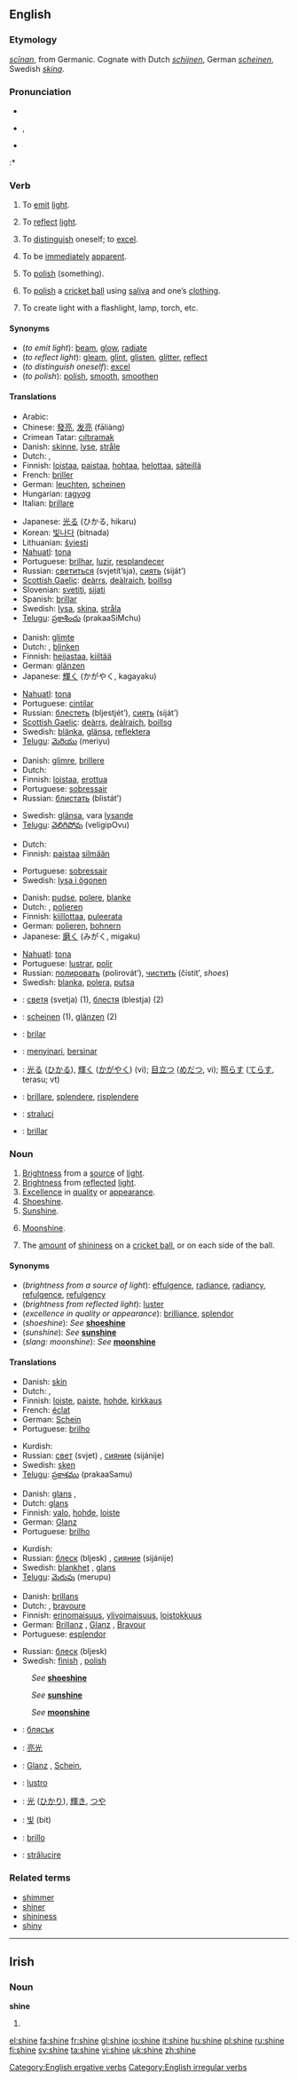 {{wikipedia|dab=shine}}
==English==

===Etymology===
{{OE.}} ''[[scinan|scīnan]]'', from Germanic.  Cognate with Dutch ''[[schijnen]]'', German ''[[scheinen]]'', Swedish ''[[skina]]''.

===Pronunciation===
* {{AHD|shīn}}
* {{IPA|/ʃaɪn/}}, {{SAMPA|/SaIn/}}
* {{audio|en-us-shine.ogg|Audio (US)}}
:* {{rhymes|aɪn}}

===Verb===
{{en-verb|shines|shining|'''[[shined]]''' or '''[[shone]]'''|'''[[shined]]''' or '''[[shone]]'''}}

# {{intransitive}} To [[emit]] [[light]].
# {{intransitive}} To [[reflect]] [[light]].
# {{intransitive}} To [[distinguish]] oneself; to [[excel]].
# {{intransitive}} To be [[immediately]] [[apparent]].
# {{transitive}} To [[polish]] (something).
# {{context|transitive|cricket}} To [[polish]] a [[cricket ball]] using [[saliva]] and one’s [[clothing]].
# {{transitive}} {{ergative}} To create light with a flashlight, lamp, torch, etc.

====Synonyms====
* (''to emit light''): [[beam]], [[glow]], [[radiate]]
* (''to reflect light''): [[gleam]], [[glint]], [[glisten]], [[glitter]], [[reflect]]
* (''to distinguish oneself''): [[excel]]
* (''to polish''): [[polish]], [[smooth]], [[smoothen]]

====Translations====
{{trans-top|to emit light}}
*Arabic: {{ARchar|[[لمع]]}} {{IPAchar|(lámaʕa)}}
*Chinese: [[發亮]], [[发亮]] (fāliàng)
*Crimean Tatar: [[cıltıramak]]
*Danish: [[skinne]], [[lyse]], [[stråle]]
*Dutch: {{t-|nl|schijnen}}, {{t|nl|stralen}}
*Finnish: [[loistaa]], [[paistaa]], [[hohtaa]], [[helottaa]], [[säteillä]]
*French: [[briller]]
*German: [[leuchten]], [[scheinen]]
*Hungarian: [[ragyog]]
*Italian: [[brillare]]
{{trans-mid}}
*Japanese: [[光る]] (ひかる, hikaru)
*Korean: [[빛나다]] (bitnada)
*Lithuanian: [[šviesti]]
*[[Nahuatl]]: [[tona]]
*Portuguese: [[brilhar]], [[luzir]], [[resplandecer]]
*Russian: [[светиться]] (svjetít’sja), [[сиять]] (siját’)
*[[Scottish Gaelic]]: [[deàrrs]], [[deàlraich]], [[boillsg]]
*Slovenian: [[svetiti]], [[sijati]]
*Spanish: [[brillar]]
*Swedish: [[lysa]], [[skina]], [[stråla]]
*[[Telugu]]: [[ప్రకాశించు]] (prakaaSiMchu)
{{trans-bottom}}

{{trans-top|to reflect light}}
*Danish: [[glimte]]
*Dutch: {{t|nl|glanzen}}, [[blinken#Dutch|blinken]]
*Finnish: [[heijastaa]], [[kiiltää]]
*German: [[glänzen]]
*Japanese: [[輝く]] (かがやく, kagayaku)
{{trans-mid}}
*[[Nahuatl]]: [[tona]]
*Portuguese: [[cintilar]]
*Russian: [[блестеть]] (bljestjét’), [[сиять]] (siját’)
*[[Scottish Gaelic]]: [[deàrrs]], [[deàlraich]], [[boillsg]]
*Swedish: [[blänka]], [[glänsa]], [[reflektera]]
*[[Telugu]]: [[మెరియు]] (meriyu)
{{trans-bottom}}

{{trans-top|to distinguish oneself}}
*Danish: [[glimre]], [[brillere]]
*Dutch: {{t|nl|uitblinken}}
*Finnish: [[loistaa]], [[erottua]]
*Portuguese: [[sobressair]]
*Russian: [[блистать]] (blistát’)
{{trans-mid}}
*Swedish: [[glänsa]], vara [[lysande]]
*[[Telugu]]: [[వెలిగిపోవు]] (veligipOvu)
{{trans-bottom}}

{{trans-top|to be immediately apparent}}
*Dutch: {{t|nl|voor de hand liggen}}
*Finnish: [[paistaa]] [[silmä|silmään]]
{{trans-mid}}
*Portuguese: [[sobressair]]
*Swedish: [[lysa i ögonen]]
{{trans-bottom}}

{{trans-top|to polish}}
*Danish: [[pudse]], [[polere]], [[blanke]]
*Dutch: {{t|nl|opblinken}}, [[polieren#Dutch|polieren]]
*Finnish: [[kiillottaa]], [[puleerata]]
*German: [[polieren#German|polieren]], [[bohnern]]
*Japanese: [[磨く]] (みがく, migaku)
{{trans-mid}}
*[[Nahuatl]]: [[tona]]
*Portuguese: [[lustrar]], [[polir#Portuguese|polir]]
*Russian: [[полировать]] (polirovát’), [[чистить]] (čístit’, ''shoes'')
*Swedish: [[blanka]], [[polera]], [[putsa]]
{{trans-bottom}}

{{trans-top|cricket: to polish a cricket ball}}
{{trans-mid}}
{{trans-bottom}}

{{checktrans}}
{{trans-top|Translations to be checked}}
*{{ttbc|Bulgarian}}: [[светя]] (svetja) (1), [[блестя]] (blestja) (2)
*{{ttbc|German}}: [[scheinen]] (1), [[glänzen]] (2)
*{{ttbc|Ido}}: [[brilar]]
*{{ttbc|Indonesian}}: [[sinar|menyinari]], [[sinar|bersinar]] <!-- huh? -->
{{trans-mid}}
*{{ttbc|Japanese}}: [[光る]] ([[ひかる]]), [[輝く]] ([[かがやく]]) (vi); [[目立つ]] ([[めだつ]], vi); [[照らす]] ([[てらす]], terasu; vt)
*{{ttbc|Italian}}: [[brillare]], [[splendere]], [[risplendere]]
*{{ttbc|Romanian}}: [[straluci]]
*{{ttbc|Spanish}}: [[brillar]]
{{trans-bottom}}

===Noun===
{{en-noun|-}}

# [[brightness|Brightness]] from a [[source]] of [[light]].
# [[brightness|Brightness]] from [[reflected]] [[light]].
# [[excellence|Excellence]] in [[quality]] or [[appearance]].
# [[shoeshine|Shoeshine]].
# [[sunshine|Sunshine]].
# {{slang}} [[moonshine|Moonshine]].
# {{cricket}} The [[amount]] of [[shininess]] on a [[cricket ball]], or on each side of the ball.

====Synonyms====
*(''brightness from a source of light''): [[effulgence]], [[radiance]], [[radiancy]], [[refulgence]], [[refulgency]]
*(''brightness from reflected light''): [[luster]]
*(''excellence in quality or appearance''): [[brilliance]], [[splendor]]
*(''shoeshine''): ''See'' '''[[shoeshine]]'''
*(''sunshine''): ''See'' '''[[sunshine]]'''
*(''slang: moonshine''): ''See'' '''[[moonshine]]'''

====Translations====
{{trans-top|brightness from a source of light}}
*Danish: [[skin#Danish|skin]] {{n}}
*Dutch: {{t|nl|schijn|f}}, {{t|nl|straling|f}}
*Finnish: [[loiste]], [[paiste]], [[hohde]], [[kirkkaus]]
*French: [[éclat]] {{m}}
*German: [[Schein]] {{m}}
*Portuguese: [[brilho]] {{m}}
{{trans-mid}}
*Kurdish: {{KUchar|[[ڕۆشنایی‌]]}}
*Russian: [[свет]] (svjet) {{m}}, [[сияние]] (sijánije) {{n}}
*Swedish: [[sken]] {{n}}
*[[Telugu]]: [[ప్రకాశము]] (prakaaSamu)
{{trans-bottom}}

{{trans-top|brightness from reflected light}}
*Danish: [[glans#Danish|glans]] {{c}},
*Dutch: [[glans#Dutch|glans]] {{m}}
*Finnish: [[valo]], [[hohde]], [[loiste]]
*German: [[Glanz]] {{m}}
*Portuguese: [[brilho]] {{m}}
{{trans-mid}}
*Kurdish: {{KUchar|[[بریقه‌]]}}
*Russian: [[блеск]] (bljesk) {{m}}, [[сияние]] (sijánije) {{n}}
*Swedish: [[blankhet]] {{c}}, [[glans#Swedish|glans]] {{c}}
*[[Telugu]]: [[మెరుపు]] (merupu)
{{trans-bottom}}

{{trans-top|excellence in quality or appearance}}
*Danish: [[brillans]] {{c}}
*Dutch: {{t|nl|uitmuntendheid|f}}, [[bravoure#Dutch|bravoure]] {{f}}
*Finnish: [[erinomaisuus]], [[ylivoimaisuus]], [[loistokkuus]]
*German: [[Brillanz]] {{f}}, [[Glanz]] {{m}}, [[Bravour]] {{f}}
*Portuguese: [[esplendor]] {{m}}
{{trans-mid}}
*Russian: [[блеск]] (bljesk) {{m}}
*Swedish: [[finish]] {{c}}, [[polish]] {{c}}
{{trans-bottom}}

{{trans-top|shoeshine}}
:''See'' '''[[shoeshine]]'''
{{trans-bottom}}

{{trans-top|sunshine}}
:''See'' '''[[sunshine]]'''
{{trans-bottom}}

{{trans-top|slang: moonshine}}
:''See'' '''[[moonshine]]'''
{{trans-bottom}}

{{trans-top|cricket: the amount of shininess on a cricket ball}}
{{trans-mid}}
{{trans-bottom}}

{{checktrans}}
{{trans-top|Translations to be checked}}
*{{ttbc|Bulgarian}}: [[блясък]] {{m}}
*{{ttbc|Chinese}}: [[亮光]]
*{{ttbc|German}}: [[Glanz]] {{m}}, [[Schein]], {{m}}
*{{ttbc|Italian}}: [[lustro]] {{m}}
{{trans-mid}}
*{{ttbc|Japanese}}: [[光]] ([[ひかり]]), [[輝き]], [[つや]]
*{{ttbc|Korean}}: [[빛]] (bit)
*{{ttbc|Spanish}}: [[brillo]] {{m}}
*{{ttbc|Romanian}}: [[strălucire]] {{f}}
{{trans-bottom}}

===Related terms===
*[[shimmer]]
*[[shiner]]
*[[shininess]]
*[[shiny]]

[[Category:English ergative verbs]]
[[Category:English irregular verbs]]

----

==Irish==

===Noun===
'''shine'''

# {{mutation of|sine#Irish|sine}}

[[el:shine]]
[[fa:shine]]
[[fr:shine]]
[[gl:shine]]
[[io:shine]]
[[it:shine]]
[[hu:shine]]
[[pl:shine]]
[[ru:shine]]
[[fi:shine]]
[[sv:shine]]
[[ta:shine]]
[[vi:shine]]
[[uk:shine]]
[[zh:shine]]